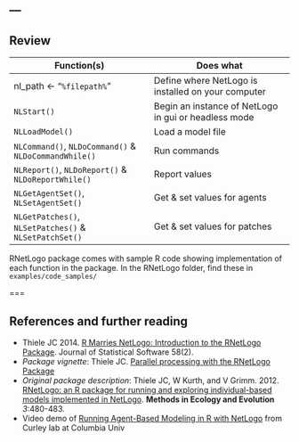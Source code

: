 ---
---

## Review

| Function(s) | Does what |
|-------------|-------------|
|   nl_path <- "`%filepath%`"  | Define where NetLogo is installed on your computer |
| `NLStart()` | Begin an instance of NetLogo in gui or headless mode |
| `NLLoadModel()` | Load a model file |
| `NLCommand()`, `NLDoCommand()` & `NLDoCommandWhile()` | Run commands |
| `NLReport()`, `NLDoReport()` & `NLDoReportWhile()` | Report values |
| `NLGetAgentSet()`, `NLSetAgentSet()`    |  Get & set values for agents |
|   `NLGetPatches()`, `NLSetPatches()` & `NLSetPatchSet()`  | Get & set values for patches |

RNetLogo package comes with sample R code showing implementation of each function in the package. In the RNetLogo folder, find these in `examples/code_samples/`

===

## References and further reading

* Thiele JC 2014. [R Marries NetLogo: Introduction to the RNetLogo Package](https://www.jstatsoft.org/article/view/v058i02). Journal of Statistical Software 58(2).
* *Package vignette*: Thiele JC. [Parallel processing with the RNetLogo Package](https://cran.r-project.org/web/packages/RNetLogo/vignettes/parallelProcessing.pdf)
* *Original package description*: Thiele JC, W Kurth, and V Grimm. 2012. [RNetLogo: an R package for running and exploring individual-based models implemented in NetLogo](http://onlinelibrary.wiley.com/doi/10.1111/j.2041-210X.2011.00180.x/abstract). **Methods in Ecology and Evolution** *3*:480-483.
* Video demo of [Running Agent-Based Modeling in R with NetLogo](http://curleylab.psych.columbia.edu/netlogo.html) from Curley lab at Columbia Univ
